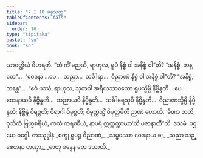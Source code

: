 ```yaml
---
title: "7.1.10 ခန္ဓသုတ္တ"
tableOfContents: false
sidebar:
  order: 10
type: "tipitaka"
basket: "su"
book: "sn"
---
```



<DynamicBreadcrumb />

<Division number="197" book="sn" e="ch" v="18" p="308">

<Paragraph number="1132" book="sn">
သာဝတ္ထိယံ ဝိဟရတိ. “တံ ကိံ မညသိ, ရာဟုလ, ရူပံ နိစ္စံ ဝါ အနိစ္စံ ဝါ”တိ? “အနိစ္စံ, ဘန္တေ”…  “ဝေဒနာ …ပေ…  သညာ…  သင်္ခါရာ…  ဝိညာဏံ နိစ္စံ ဝါ အနိစ္စံ ဝါ”တိ? “အနိစ္စံ, ဘန္တေ”…  “ဧဝံ ပဿံ, ရာဟုလ, သုတဝါ အရိယသာဝကော ရူပသ္မိမ္ပိ နိဗ္ဗိန္ဒတိ …ပေ…  ဝေဒနာယပိ နိဗ္ဗိန္ဒတိ…  သညာယပိ နိဗ္ဗိန္ဒတိ…  သင်္ခါရေသုပိ နိဗ္ဗိန္ဒတိ…  ဝိညာဏသ္မိမ္ပိ နိဗ္ဗိန္ဒတိ; နိဗ္ဗိန္ဒံ ဝိရဇ္ဇတိ; ဝိရာဂါ ဝိမုစ္စတိ; ဝိမုတ္တသ္မိံ ဝိမုတ္တမိတိ ဉာဏံ ဟောတိ. ‘ခီဏာ ဇာတိ, ဝုသိတံ ဗြဟ္မစရိယံ, ကတံ ကရဏီယံ, နာပရံ ဣတ္ထတ္တာယာ’တိ ပဇာနာတီ”တိ.

</Paragraph>
</Division>

<Paragraph number="1133" type="center" book="sn">
ဒသမံ.



</Paragraph>

<Paragraph number="1134" type="center" book="sn">
ပဌမော ဝဂ္ဂေါ.



</Paragraph>

<Paragraph number="1135" type="center" book="sn">
တဿုဒ္ဒါနံ


</Paragraph>

<Paragraph number="1136" type="verses" book="sn">
_စက္ခု ရူပဉ္စ ဝိညာဏံ,_  
_သမ္ဖဿော ဝေဒနာယ စ;_  
_သညာ သဉ္စေတနာ တဏှာ,_  
_ဓာတု ခန္ဓေန တေ ဒသာတိ._
</Paragraph>